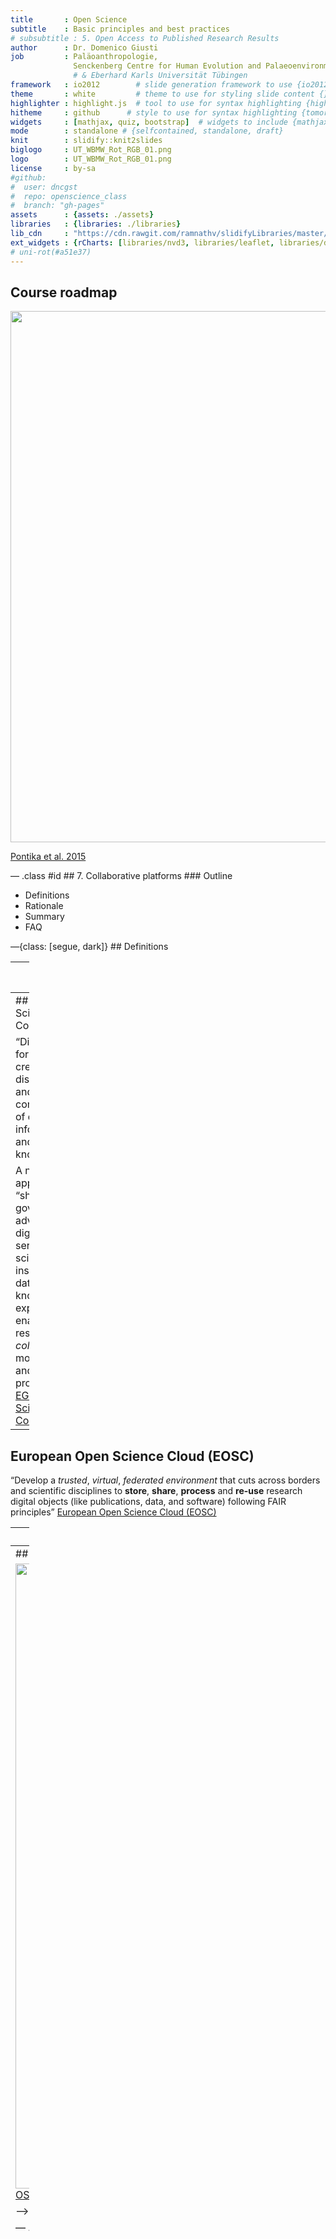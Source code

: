 ```yaml
---
title       : Open Science
subtitle    : Basic principles and best practices
# subsubtitle : 5. Open Access to Published Research Results
author      : Dr. Domenico Giusti
job         : Paläoanthropologie,
              Senckenberg Centre for Human Evolution and Palaeoenvironment
              # & Eberhard Karls Universität Tübingen
framework   : io2012        # slide generation framework to use {io2012, html5slides, shower, dzslides, revealjs, impressjs, ...}
theme       : white         # theme to use for styling slide content {}
highlighter : highlight.js  # tool to use for syntax highlighting {highlight.js, prettify, highlight}
hitheme     : github      # style to use for syntax highlighting {tomorrow, github, zenburn, solarized-dark, ...}
widgets     : [mathjax, quiz, bootstrap]  # widgets to include {mathjax, quiz, bootstrap}
mode        : standalone # {selfcontained, standalone, draft}
knit        : slidify::knit2slides
biglogo     : UT_WBMW_Rot_RGB_01.png
logo        : UT_WBMW_Rot_RGB_01.png
license     : by-sa
#github:
#  user: dncgst
#  repo: openscience_class
#  branch: "gh-pages"
assets      : {assets: ./assets}
libraries   : {libraries: ./libraries}
lib_cdn     : "https://cdn.rawgit.com/ramnathv/slidifyLibraries/master/inst/libraries"
ext_widgets : {rCharts: [libraries/nvd3, libraries/leaflet, libraries/dygraphs]}
# uni-rot(#a51e37)
---
```


<!-- Markdown emphasis workaround (https://github.com/ramnathv/slidify/issues/224) -->

<style>
em {
  font-style: italic
}
</style>

<style>
strong {
  font-weight: bold;
}
</style>

<!-- Slidify (https://github.com/ramnathv/slidify)
## Install
    library(devtools)
    install_github('ramnathv/slidify')
    install_github('ramnathv/slidifyLibraries')
## Initialize - creates a slide directory, initializes it as a git repo and opens index.Rmd for users to edit
    library(slidify)
    author('OpenScience_2_lecture')
## Author
    Write your presentation in RMarkdown editing the index.Rmd file
## Generate
    slidify('index.Rmd')
## Publish to GitHub
    publish(user = USER, repo = REPO) -->

<!-- Learning objectives (FOSTER):

  Learn what major types of collaborative platforms are available and what the use cases for each might be.

  Learn the advantages of such systems.

  Identify any possible shortcomings of collaborating via such platforms and how to overcome them. -->


## Course roadmap

<img src='assets/img/os_taxonomy.png' width=850px class='center'></img>

[Pontika et al. 2015](https://doi.org/10.1145/2809563.2809571)

--- .class #id
## 7. Collaborative platforms
### Outline

* Definitions
* Rationale
* Summary
* FAQ

<!-- Definitions -->

---{class: [segue, dark]}
## Definitions

---
## e-Research

<img src='assets/img/02_collaborative_platforms.png' width=850px class='center'></img>

[The Open Science Training Handbook](https://book.fosteropenscience.eu/)

--- .class #id
## e-Research

* A _collaborative_ activity that combines the abilities of _distributed_ groups of researchers in order to achieve research goals that would be more difficult to accomplish individually.

* Enables researchers to cooperate, _sharing_ research objects as well and ideas and experiences in multi-disciplinary research projects.

* Enables to _document_ the research process more thoroughly, keeping and curating the resources consumed and generated so that they are discoverable and re-usable by others.

--- .class #id

<img src='assets/img/FOSTER_02_reproducible_research_data_analysis.png' width=600px class='center'></img>

[The Open Science Training Handbook](https://book.fosteropenscience.eu/)

--- .class #id
## Collaborative platforms (e-Research ICT tools)

* Virtual research environments (VREs)
  - Open Science Commons (OSF, EOSC)
* Reference management & discovery
* Collaborative coding/writing platforms
* Annotation and review
* Academic social networks

--- .class #id
## Virtual research environments (VREs)

> Virtual  Research  Environments  are  innovative,  web-based,  community oriented,  comprehensive,  flexible,and secure  working  environments  conceived  to  serve  the  needs  of  modern  science. [Candela et al. 2013](https://doi.org/10.2481/dsj.GRDI-013)

* Secure access, using appropriate authentication and authorisation mechanisms to: data resources; large-scale storage facilities; (high performance) computational facilities
* Distributed resources (open and extensible environment)
* (Real-time) Sharing, publishing and archiving of research objects (data sets, analysis methods, workflows, results)
  - workflows automate the process of combining data from a range of different sources and processing it
  - workflows, as machine-executable embodiments of research processes, become research outputs in their own right
  - workflows underpin reproducible research results
* Social networking

\+ Project management and research administration

--- .class #id
## Virtual research environments (VREs)

> The European Commission has funded a range of community-specific VREs under its eInfrastructure funding stream to enable researchers to _collaboratively perform complex tasks such as integrating heterogeneous data from multiple sources, modelling, simulation, data exploration, mining and visualisation_: [The Open Science Training Handbook]()

* VI-SEEM - VRE for regional Interdisciplinary communities in Southeast Europe and the Eastern Mediterranean
* MuG - Multi-Scale Complex Genomics
* VRE4EIC - A Europe-wide Interoperable Virtual Research Environment to Empower Multidisciplinary Research Communities and Accelerate Innovation and Collaboration

---
## Open Science Commons

<q>Digital tools for the creation, dissemination and communication of data, information and knowledge</q>

A new approach for "sharing and governing advanced digital services, scientific instruments, data, knowledge and expertise that enables researchers to _collaborate_ more easily and be more productive". [EGI - Open Science Commons](https://www.egi.eu/open-science-commons/)

---
## European Open Science Cloud (EOSC)

<q>Develop a _trusted_, _virtual_, _federated environment_ that cuts across borders and scientific disciplines to **store**, **share**, **process** and **re-use** research digital objects (like publications, data, and software) following FAIR principles</q> [European Open Science Cloud (EOSC)](https://ec.europa.eu/info/research-and-innovation/strategy/goals-research-and-innovation-policy/open-science/european-open-science-cloud-eosc_en)

---
## Open Science Framework (OSF)

<q>A scholarly commons to connect the entire research cycle</q>

* Searching and discovering publications / data (Google Scholar, ORCiD)
* Designing a research project in a collaborative environment (Google Docs, MENDELEY, zotero)
* Pre-registering ([OSF Preregister](https://osf.io/registries))
* Storing data, code, manuscripts (Dropbox, Google Drive, GitHub)
* Sharing reports, working papers, posters, pre-prints ([OSF Meetings](https://osf.io/meetings), [OSF Preprints](https://osf.io/preprints/), SocArXiV)

---
## Open Science Framework (OSF)

<img src='assets/img/Screenshot from 2021-06-16 18-56-30.png' width=1000px class='center'></img> [OSF](https://osf.io/) [Online. Accessed 16 Jun. 2021]

--> [The Open Research Lifecycle | Center for Open Science](https://www.youtube-nocookie.com/embed/9YuNGB3vNOw)

--- .class #id &twocol w1:50% w2:50%
## Collaborative coding/writing platforms

*** =left
<img src='assets/img/20190216-git-github.png' width=500px class='center'></img>

-> Bartling S. (2014) Organizing Collaboration on Scientific Publications: From Email Lists to Cloud Services. In: Bartling S., Friesike S. (eds) Opening Science. Springer, Cham. https://doi.org/10.1007/978-3-319-00026-8_20

*** =right
* [Overleaf](https://www.overleaf.com/): "The easy to use, online, collaborative LaTeX editor."
* [Authorea](https://www.authorea.com/): "Discover and publish cutting edge, open research."
* [Fidus Writer](https://www.fiduswriter.org/): "The all in one solution for collaborative academic writing. Academic citations. Collaborative editing. Multiple publishing solutions. Export as PDF, EPUB or HTML."
* [Google Docs](https://docs.google.com)

---
## Reference management & discovery

* [EndNote](https://endnote.com/) - Proprietary (Thomson Reuters)
* [Mendeley](https://www.mendeley.com) - Proprietary (Elsevier)
* [JabRef](https://www.jabref.org/) - Open Source ~ LaTeX
* [Zotero](https://www.zotero.org/) - Open Source
* [Citavi](https://www.citavi.com/en)

* Web-based: [CiteUlike](https://en.wikipedia.org/wiki/CiteULike), [BibSonomy](https://www.bibsonomy.org/) and [RefWorks](http://www.refworks.com/)

Open bibliographic data formats: BibTeX (.bib)

---
## Reference management & discovery

<img src='assets/img/271722_1_En_8_Fig2_HTML.gif' width=500px class='center'></img>

[Fenner M., Scheliga K., Bartling S. (2014) Reference Management. In: Bartling S., Friesike S. (eds) Opening Science. Springer, Cham.](https://doi.org/10.1007/978-3-319-00026-8_8)

-> Comparison of reference management software: http://en.wikipedia.org/wiki/Comparison_of_reference_management_software

---
## Annotation and review

Post-publication collaborative review services:

* [PubPeer](https://pubpeer.com) - The overarching goal of the nonprofit PubPeer Foundation is to improve the quality of scientific research by enabling innovative approaches for community interaction.

Collaborative annotation tools:

* [Hypothes.is](https://web.hypothes.is) - Using annotation, enables sentence-level note taking or critique on top of classroom reading, news, blogs, scientific articles, books, terms of service, ballot initiatives, legislation and more.
  - [B. Marwick. How To Do Archaeological Science Using R](https://benmarwick.github.io/How-To-Do-Archaeological-Science-Using-R/)

---
## Academic social networks

* [ResearchGate](https://www.researchgate.net/)
* [Academia.edu](https://www.academia.edu/)
* [Loop](https://www.frontiersin.org/about/loop-research-network) - Loop is Frontiers’ next generation social network for researchers, academics and scholars. We are the only open network that integrates into journals and academic websites. "Our vision is to build an _Open Science platform_ that empowers researchers in their daily work and where everybody has equal opportunity to seek, share and generate knowledge."
  - [Frontiers](https://www.frontiersin.org) is a leading Open Access Publisher and Open Science Platform.

<!-- Rationale -->

---{class: [segue, dark]}
## Rationale

--- .class #id
## What is Open Science?

"The movement to make scientific research (including publications, data, physical samples, and software) and its dissemination accessible to all levels of an inquiring society, amateur or professional. Open science is transparent and accessible knowledge that is **shared and developed through collaborative networks**. It encompasses practices such as publishing open research, campaigning for open access, encouraging scientists to practice open-notebook science, and generally making it easier to publish and communicate scientific knowledge." [Wikipedia Open Science Definition](https://en.wikipedia.org/wiki/Open_science)

"Open Science is the practice of science in such a way that others can **collaborate and contribute**, where research data, lab notes and other research processes are freely available, under terms that enable reuse, redistribution and reproduction of the research and its underlying data and methods." [FOSTER Open Science Definition](https://www.fosteropenscience.eu/foster-taxonomy/open-science-definition)

---
## Archaeological Science is

<img src='assets/img/datamining.png' width=950px class='center'></img>

[The Open Science Training Handbook](https://book.fosteropenscience.eu/)

---
## E-research is changing Archaeological Science

* Multi- Inter- Cross-disciplinary
* Data science
* Computational science

> Virtual research environments are beginning to change the ways in which researchers go about their work and how they communicate with each other and with other stakeholders such as publishers and service providers. The changes are driven by the changing landscape of data production, curation and (re-)use, by new scientific methods, by changes in technology supply and the increasingly interdisciplinary nature of research in many domains. [Voss & Procter 2009](10.1108/07378830910968146)

---

## Benefits / Opportunites of Collaborative Platforms

> Collaborative working is fundamental to Open Science!

Science is increasingly global, multipolar, and networked. Open Science needs a complex resource system of shared infrastructure and knowledge resources

-> VREs and Open Science Commons enable collaboration across continents, time zones and disciplines.

---
## Shortcomings / Challenges

* Inform researchers, institutions and funders on the effectiveness of these new resources [VREs] as means of communicating, sharing and disseminating research ideas and outputs.
* Advise research institutions and funders about the possible implications of the use of these resources [VREs] for the recognition and reward of research outputs.
* Provide librarians, information professionals and publishers with a view about how they might develop their roles in the scholarly communications process in order to complement the evolution of new means of sharing information in research communities.
* Understand **Open Research** challenges that are likely to play a role in the development of VREs in the foreseeable future.

[Voss & Procter 2009](10.1108/07378830910968146)

---
## A new Digital Dark Age?

* The 'Digital Dark Age' problem refers to the idea that the pace of adoption of new digital technologies canoutstrip the development of the infrastructure required for sustainable access to its outputs, ultimately leading to the loss of data

* The recent rapid uptake of a new wave of new approaches to open data sharing, collaborative web tools and social media has the potential to recreate this
problem.

-> Stuart, J. (2012): A new Digital Dark Age? Collaborative web tools, social media and long-term preservation, World Archaeology, 44:4, 553-570 http://dx.doi.org/10.1080/00438243.2012.737579

<!-- Summary -->

---{class: [segue, dark]}
## Summary

--- .class #id
## Summary

* Introduced collaborative platforms
  - Virtual Research Environments (VREs):
  - Collaborative writing platforms:
  - Reference management & discovery:
  - Annotation and review:
  - Academic social networks: RG and Academia

* Benefits and challenges of collaborative platforms

<!-- FAQ -->

---{class: [segue, dark]}
## FAQ*

--- .class #id

**Why should I add another layer of complexity to my collaboration process? Sharing the doc file is sufficient!**

This is incorrect; although it may seem that you are introducing additional tools and platforms into your usual working approach, they are actually resolving communication issues that you were probably not aware of in the first place. For example, using just a doc file (with or without track changes), only shows the higher level of information and usually only at the tail of the entire scientific process. Working in the context of a collaborative environment, from design to reporting, establishes both clear communication and adequate provenance.

<!-- References & Further resources -->

--- .class #id
## References & further resources
### References

* Bartling S. (2014) Organizing Collaboration on Scientific Publications: From Email Lists to Cloud Services. In: Bartling S., Friesike S. (eds) Opening Science. Springer, Cham. https://doi.org/10.1007/978-3-319-00026-8_20
* Bartling S. (2014) How This Book was Created Using
Collaborative Authoring and Cloud Tools. In: Bartling S., Friesike S. (eds) Opening Science. Springer, Cham. https://doi.org/10.1007/978-3-319-00026-8_24
* Fenner M., Scheliga K., Bartling S. (2014) Reference Management. In: Bartling S., Friesike S. (eds) Opening Science. Springer, Cham. https://doi.org/10.1007/978-3-319-00026-8_8
* Stuart, J. (2012): A new Digital Dark Age? Collaborative web tools, social media and long-term preservation, World Archaeology, 44:4, 553-570 http://dx.doi.org/10.1080/00438243.2012.737579

---
### References

* Candela, L., Castelli, D. and Pagano, P., 2013. Virtual Research Environments: An Overview and a Research Agenda. Data Science Journal, 12, pp.GRDI75–GRDI81. DOI: http://doi.org/10.2481/dsj.GRDI-013
* Voss, A. and Procter, R. (2009), "Virtual research environments in scholarly work and communications", Library Hi Tech, Vol. 27 No. 2, pp. 174-190. https://doi.org/10.1108/07378830910968146
